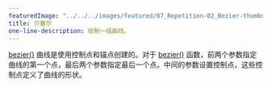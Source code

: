 ---
featuredImage: "../../../images/featured/07_Repetition-02_Bezier-thumbnail.png"
title: 贝塞尔
one-line-description: 绘制一组曲线。
---

<a href="https://p5js.org/reference/#/p5/bezier" target="_blank">bezier()</a> 曲线是使用控制点和锚点创建的。对于 <a href="https://p5js.org/reference/#/p5/bezier" target="_blank">bezier()</a> 函数，前两个参数指定曲线的第一个点，最后两个参数指定最后一个点。中间的参数设置控制点，这些控制点定义了曲线的形状。
